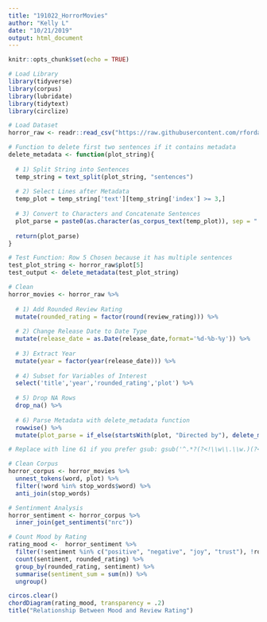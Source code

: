 ```yaml
---
title: "191022_HorrorMovies"
author: "Kelly L"
date: "10/21/2019"
output: html_document
---
```


```r
knitr::opts_chunk$set(echo = TRUE)

# Load Library
library(tidyverse)
library(corpus)
library(lubridate)
library(tidytext)
library(circlize)

# Load Dataset
horror_raw <- readr::read_csv("https://raw.githubusercontent.com/rfordatascience/tidytuesday/master/data/2019/2019-10-22/horror_movies.csv")

# Function to delete first two sentences if it contains metadata
delete_metadata <- function(plot_string){
  
  # 1) Split String into Sentences
  temp_string = text_split(plot_string, "sentences")
  
  # 2) Select Lines after Metadata
  temp_plot = temp_string['text'][temp_string['index'] >= 3,]
  
  # 3) Convert to Characters and Concatenate Sentences
  plot_parse = paste0(as.character(as_corpus_text(temp_plot)), sep = " ", collapse = "")
  
  return(plot_parse)
}

# Test Function: Row 5 Chosen because it has multiple sentences 
test_plot_string <- horror_raw$plot[5] 
test_output <- delete_metadata(test_plot_string)
```

```r
# Clean
horror_movies <- horror_raw %>% 
  
  # 1) Add Rounded Review Rating
  mutate(rounded_rating = factor(round(review_rating))) %>% 
  
  # 2) Change Release Date to Date Type
  mutate(release_date = as.Date(release_date,format='%d-%b-%y')) %>% 
  
  # 3) Extract Year
  mutate(year = factor(year(release_date))) %>% 
  
  # 4) Subset for Variables of Interest
  select('title','year','rounded_rating','plot') %>% 
  
  # 5) Drop NA Rows
  drop_na() %>% 
  
  # 6) Parse Metadata with delete_metadata function
  rowwise() %>% 
  mutate(plot_parse = if_else(startsWith(plot, "Directed by"), delete_metadata(plot),plot))

# Replace with line 61 if you prefer gsub: gsub('^.*?(?<!\\w\\.\\w.)(?<![A-Z]\\.)(?<=\\.)\\s.*?(?<!\\w\\.\\w.)(?<![A-Z]\\.)(?<=\\.)\\s', '', plot, perl = T),
```

```r
# Clean Corpus 
horror_corpus <- horror_movies %>%
  unnest_tokens(word, plot) %>%
  filter(!word %in% stop_words$word) %>% 
  anti_join(stop_words)

# Sentinment Analysis
horror_sentiment <- horror_corpus %>%
  inner_join(get_sentiments("nrc"))
```


```r
# Count Mood by Rating
rating_mood <-  horror_sentiment %>%
  filter(!sentiment %in% c("positive", "negative", "joy", "trust"), !rounded_rating %in% c(1, 2, 9, 10)) %>%
  count(sentiment, rounded_rating) %>%
  group_by(rounded_rating, sentiment) %>%
  summarise(sentiment_sum = sum(n)) %>%
  ungroup()

circos.clear()
chordDiagram(rating_mood, transparency = .2)
title("Relationship Between Mood and Review Rating")
```